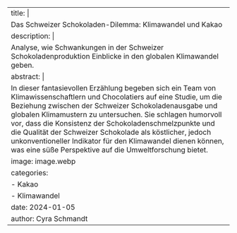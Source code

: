 ---
title: |
    Das Schweizer Schokoladen-Dilemma: Klimawandel und Kakao
description: |
    Analyse, wie Schwankungen in der Schweizer Schokoladenproduktion Einblicke in den globalen Klimawandel geben.
abstract: |
    In dieser fantasievollen Erzählung begeben sich ein Team von Klimawissenschaftlern und Chocolatiers auf eine Studie, um die Beziehung zwischen der Schweizer Schokoladenausgabe und globalen Klimamustern zu untersuchen. Sie schlagen humorvoll vor, dass die Konsistenz der Schokoladenschmelzpunkte und die Qualität der Schweizer Schokolade als köstlicher, jedoch unkonventioneller Indikator für den Klimawandel dienen können, was eine süße Perspektive auf die Umweltforschung bietet.
image: image.webp
categories:
  - Kakao
  - Klimawandel
date: 2024-01-05
author: Cyra Schmandt
---